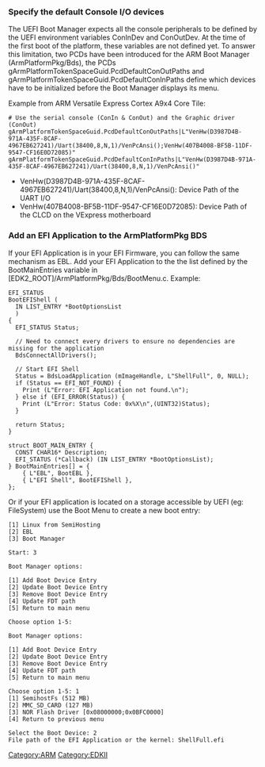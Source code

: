 === Specify the default Console I/O devices ===
The UEFI Boot Manager expects all the console peripherals to be defined by the UEFI environment variables ConInDev and ConOutDev.
At the time of the first boot of the platform, these variables are not defined yet.
To answer this limitation, two PCDs have been introduced for the ARM Boot Manager (ArmPlatformPkg/Bds), the PCDs gArmPlatformTokenSpaceGuid.PcdDefaultConOutPaths and gArmPlatformTokenSpaceGuid.PcdDefaultConInPaths define which devices have to be initialized before the Boot Manager displays its menu.

Example from ARM Versatile Express Cortex A9x4 Core Tile:
<pre>
# Use the serial console (ConIn & ConOut) and the Graphic driver (ConOut)
gArmPlatformTokenSpaceGuid.PcdDefaultConOutPaths|L"VenHw(D3987D4B-971A-435F-8CAF-4967EB627241)/Uart(38400,8,N,1)/VenPcAnsi();VenHw(407B4008-BF5B-11DF-9547-CF16E0D72085)"
gArmPlatformTokenSpaceGuid.PcdDefaultConInPaths|L"VenHw(D3987D4B-971A-435F-8CAF-4967EB627241)/Uart(38400,8,N,1)/VenPcAnsi()"
</pre>

* VenHw(D3987D4B-971A-435F-8CAF-4967EB627241)/Uart(38400,8,N,1)/VenPcAnsi(): Device Path of the UART I/O
* VenHw(407B4008-BF5B-11DF-9547-CF16E0D72085): Device Path of the CLCD on the VExpress motherboard

=== Add an EFI Application to the ArmPlatformPkg BDS ===
If your EFI Application is in your EFI Firmware, you can follow the same mechanism as EBL. Add your EFI Application to the the list defined by the BootMainEntries variable in [EDK2_ROOT]/ArmPlatformPkg/Bds/BootMenu.c. Example:
<pre>
EFI_STATUS
BootEFIShell (
  IN LIST_ENTRY *BootOptionsList
  )
{
  EFI_STATUS Status;

  // Need to connect every drivers to ensure no dependencies are missing for the application
  BdsConnectAllDrivers();

  // Start EFI Shell
  Status = BdsLoadApplication (mImageHandle, L"ShellFull", 0, NULL);
  if (Status == EFI_NOT_FOUND) {
    Print (L"Error: EFI Application not found.\n");
  } else if (EFI_ERROR(Status)) {
    Print (L"Error: Status Code: 0x%X\n",(UINT32)Status);
  }

  return Status;
}

struct BOOT_MAIN_ENTRY {
  CONST CHAR16* Description;
  EFI_STATUS (*Callback) (IN LIST_ENTRY *BootOptionsList);
} BootMainEntries[] = {
    { L"EBL", BootEBL },
    { L"EFI Shell", BootEFIShell },
};
</pre>

Or if your EFI application is located on a storage accessible by UEFI (eg: FileSystem) use the Boot Menu to create a new boot entry:
<pre>
[1] Linux from SemiHosting
[2] EBL
[3] Boot Manager

Start: 3

Boot Manager options:

[1] Add Boot Device Entry
[2] Update Boot Device Entry
[3] Remove Boot Device Entry
[4] Update FDT path
[5] Return to main menu

Choose option 1-5:

Boot Manager options:

[1] Add Boot Device Entry
[2] Update Boot Device Entry
[3] Remove Boot Device Entry
[4] Update FDT path
[5] Return to main menu

Choose option 1-5: 1
[1] SemihostFs (512 MB)
[2] MMC_SD_CARD (127 MB)
[3] NOR Flash Driver [0x08000000;0x0BFC0000]
[4] Return to previous menu

Select the Boot Device: 2
File path of the EFI Application or the kernel: ShellFull.efi
</pre>
[[Category:ARM]]
[[Category:EDKII]]